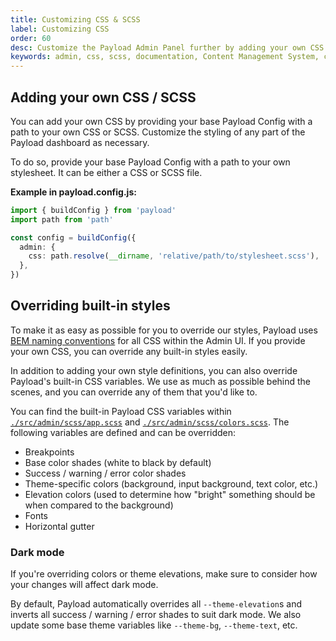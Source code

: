 ```yaml
---
title: Customizing CSS & SCSS
label: Customizing CSS
order: 60
desc: Customize the Payload Admin Panel further by adding your own CSS or SCSS style sheet to the configuration, powerful theme and design options are waiting for you.
keywords: admin, css, scss, documentation, Content Management System, cms, headless, javascript, node, react, nextjs
---
```


## Adding your own CSS / SCSS

You can add your own CSS by providing your base Payload Config with a path to your own CSS or SCSS. Customize the styling of any part of the Payload dashboard as necessary.

To do so, provide your base Payload Config with a path to your own stylesheet. It can be either a CSS or SCSS file.

**Example in payload.config.js:**

```ts
import { buildConfig } from 'payload'
import path from 'path'

const config = buildConfig({
  admin: {
    css: path.resolve(__dirname, 'relative/path/to/stylesheet.scss'),
  },
})
```

## Overriding built-in styles

To make it as easy as possible for you to override our styles, Payload uses [BEM naming conventions](http://getbem.com/) for all CSS within the Admin UI. If you provide your own CSS, you can override any built-in styles easily.

In addition to adding your own style definitions, you can also override Payload's built-in CSS variables. We use as much as possible behind the scenes, and you can override any of them that you'd like to.

You can find the built-in Payload CSS variables within [`./src/admin/scss/app.scss`](https://github.com/payloadcms/payload/blob/main/packages/payload/src/admin/scss/app.scss) and [`./src/admin/scss/colors.scss`](https://github.com/payloadcms/payload/blob/main/packages/payload/src/admin/scss/colors.scss). The following variables are defined and can be overridden:

- Breakpoints
- Base color shades (white to black by default)
- Success / warning / error color shades
- Theme-specific colors (background, input background, text color, etc.)
- Elevation colors (used to determine how "bright" something should be when compared to the background)
- Fonts
- Horizontal gutter

### Dark mode

<Banner type="warning">
  If you're overriding colors or theme elevations, make sure to consider how your changes will
  affect dark mode.
</Banner>

By default, Payload automatically overrides all `--theme-elevation`s and inverts all success / warning / error shades to suit dark mode. We also update some base theme variables like `--theme-bg`, `--theme-text`, etc.
